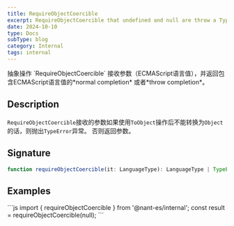```yaml
---
title: RequireObjectCoercible
excerpt: RequireObjectCoercible that undefined and null are throw a TypeError
date: 2024-10-10
type: Docs
subType: blog
category: Internal
tags: internal
---
```


<Note>
  抽象操作 `RequireObjectCoercible` 接收参数（ECMAScript语言值），并返回包含ECMAScript语言值的*normal completion*
  或者*throw completion*。
</Note>

## Description

`RequireObjectCoercible`接收的参数如果使用`ToObject`操作后不能转换为`Object`的话，则抛出`TypeError`异常。 否则返回参数。

## Signature

```ts
function requireObjectCoercible(it: LanguageType): LanguageType | TypeError
```


## Examples

<Sandpack>
  ```js
  import { requireObjectCoercible } from '@nant-es/internal';
  const result = requireObjectCoercible(null);
  ```
</Sandpack>